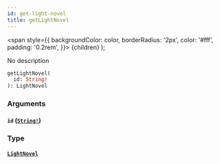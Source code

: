 ```yaml
---
id: get-light-novel
title: getLightNovel
---
```


<span
style={{
      backgroundColor: color,
      borderRadius: '2px',
      color: '#fff',
      padding: '0.2rem',
    }}>
{children}
</span>
);

No description

```graphql
getLightNovel(
  id: String!
): LightNovel

```

### Arguments

#### `id` ([`String!`](/docs/schema/scalars/string))

### Type

#### [`LightNovel`](/docs/schema/objects/light-novel)
